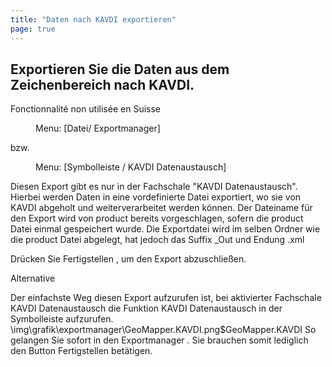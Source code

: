 ```yaml
---
title: "Daten nach KAVDI exportieren"
page: true
---
```

## Exportieren Sie die Daten aus dem Zeichenbereich nach KAVDI.
<Success>
 <Bold> Fonctionnalit&#233; non utilis&#233;e en Suisse </Bold> 
</Success>

<GeoMapper> <Menu> Menu: [Datei/ Exportmanager] </Menu>  bzw.  <Menu> Menu: [Symbolleiste / KAVDI Datenaustausch] </Menu> 

<Warning>
Diesen Export gibt es nur in der Fachschale &quot;KAVDI Datenaustausch&quot;.
Hierbei werden Daten in eine vordefinierte Datei exportiert, wo sie von KAVDI  <Italic> abgeholt </Italic>  und weiterverarbeitet werden k&#246;nnen.
</Warning>


<Success>
Der Dateiname f&#252;r den Export wird von  <Placeholder>product</Placeholder> bereits vorgeschlagen, sofern die  <Placeholder>product</Placeholder> Datei einmal gespeichert wurde.  Die Exportdatei wird im selben Ordner wie die  <Placeholder>product</Placeholder> Datei abgelegt, hat jedoch das Suffix  <Italic> _Out </Italic>  und Endung  <Italic> .xml </Italic> 
</Success>


Dr&#252;cken Sie  <Border>Fertigstellen</Border> , um den Export abzuschlie&#223;en. 

Alternative

Der einfachste Weg diesen Export aufzurufen ist, bei aktivierter Fachschale  <Italic> KAVDI Datenaustausch </Italic>  die Funktion  <Italic> KAVDI Datenaustausch </Italic>  in der Symbolleiste aufzurufen.<Image>\img\grafik\exportmanager\GeoMapper.KAVDI.png$GeoMapper.KAVDI</Image>
So gelangen Sie  sofort in den  <Italic> Exportmanager </Italic> . Sie brauchen somit lediglich den Button  <Border>Fertigstellen</Border>  bet&#228;tigen.
</GeoMapper>